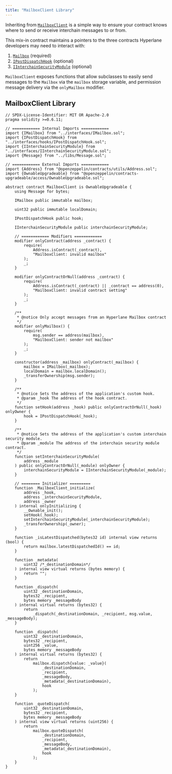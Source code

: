 ```yaml
---
title: "MailboxClient Library"
---
```


Inheriting from [`MailboxClient`](https://github.com/hyperlane-xyz/hyperlane-monorepo/blob/v3/solidity/contracts/client/MailboxClient.sol) is a simple way to ensure your contract knows where to send or receive interchain messages to or from.

This mix-in contract maintains a pointers to the three contracts Hyperlane developers may need to interact with:

1. [`Mailbox`](../messaging/messaging-interface) (required)
2. [`IPostDispatchHook`](../hooks/interchain-gas) (optional)
3. [`IInterchainSecurityModule`](../ISM/specify-your-ISM) (optional)

`MailboxClient` exposes functions that allow subclasses to easily send messages to the `Mailbox` via the `mailbox` storage variable, and permission message delivery via the `onlyMailbox` modifier.

## MailboxClient Library

```solidity
// SPDX-License-Identifier: MIT OR Apache-2.0
pragma solidity >=0.6.11;

// ============ Internal Imports ============
import {IMailbox} from "../interfaces/IMailbox.sol";
import {IPostDispatchHook} from "../interfaces/hooks/IPostDispatchHook.sol";
import {IInterchainSecurityModule} from "../interfaces/IInterchainSecurityModule.sol";
import {Message} from "../libs/Message.sol";

// ============ External Imports ============
import {Address} from "@openzeppelin/contracts/utils/Address.sol";
import {OwnableUpgradeable} from "@openzeppelin/contracts-upgradeable/access/OwnableUpgradeable.sol";

abstract contract MailboxClient is OwnableUpgradeable {
    using Message for bytes;

    IMailbox public immutable mailbox;

    uint32 public immutable localDomain;

    IPostDispatchHook public hook;

    IInterchainSecurityModule public interchainSecurityModule;

    // ============ Modifiers ============
    modifier onlyContract(address _contract) {
        require(
            Address.isContract(_contract),
            "MailboxClient: invalid mailbox"
        );
        _;
    }

    modifier onlyContractOrNull(address _contract) {
        require(
            Address.isContract(_contract) || _contract == address(0),
            "MailboxClient: invalid contract setting"
        );
        _;
    }

    /**
     * @notice Only accept messages from an Hyperlane Mailbox contract
     */
    modifier onlyMailbox() {
        require(
            msg.sender == address(mailbox),
            "MailboxClient: sender not mailbox"
        );
        _;
    }

    constructor(address _mailbox) onlyContract(_mailbox) {
        mailbox = IMailbox(_mailbox);
        localDomain = mailbox.localDomain();
        _transferOwnership(msg.sender);
    }

    /**
     * @notice Sets the address of the application's custom hook.
     * @param _hook The address of the hook contract.
     */
    function setHook(address _hook) public onlyContractOrNull(_hook) onlyOwner {
        hook = IPostDispatchHook(_hook);
    }

    /**
     * @notice Sets the address of the application's custom interchain security module.
     * @param _module The address of the interchain security module contract.
     */
    function setInterchainSecurityModule(
        address _module
    ) public onlyContractOrNull(_module) onlyOwner {
        interchainSecurityModule = IInterchainSecurityModule(_module);
    }

    // ======== Initializer =========
    function _MailboxClient_initialize(
        address _hook,
        address _interchainSecurityModule,
        address _owner
    ) internal onlyInitializing {
        __Ownable_init();
        setHook(_hook);
        setInterchainSecurityModule(_interchainSecurityModule);
        _transferOwnership(_owner);
    }

    function _isLatestDispatched(bytes32 id) internal view returns (bool) {
        return mailbox.latestDispatchedId() == id;
    }

    function _metadata(
        uint32 /*_destinationDomain*/
    ) internal view virtual returns (bytes memory) {
        return "";
    }

    function _dispatch(
        uint32 _destinationDomain,
        bytes32 _recipient,
        bytes memory _messageBody
    ) internal virtual returns (bytes32) {
        return
            _dispatch(_destinationDomain, _recipient, msg.value, _messageBody);
    }

    function _dispatch(
        uint32 _destinationDomain,
        bytes32 _recipient,
        uint256 _value,
        bytes memory _messageBody
    ) internal virtual returns (bytes32) {
        return
            mailbox.dispatch{value: _value}(
                _destinationDomain,
                _recipient,
                _messageBody,
                _metadata(_destinationDomain),
                hook
            );
    }

    function _quoteDispatch(
        uint32 _destinationDomain,
        bytes32 _recipient,
        bytes memory _messageBody
    ) internal view virtual returns (uint256) {
        return
            mailbox.quoteDispatch(
                _destinationDomain,
                _recipient,
                _messageBody,
                _metadata(_destinationDomain),
                hook
            );
    }
}
```
